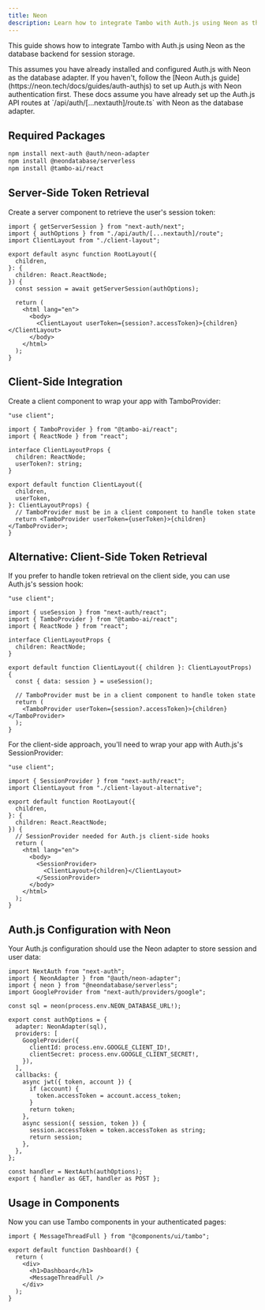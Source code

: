 ```yaml
---
title: Neon
description: Learn how to integrate Tambo with Auth.js using Neon as the database backend.
---
```


This guide shows how to integrate Tambo with Auth.js using Neon as the database backend for session storage.

<Callout type="info" title="Prerequisites">
  This assumes you have already installed and configured Auth.js with Neon as
  the database adapter. If you haven't, follow the [Neon Auth.js
  guide](https://neon.tech/docs/guides/auth-authjs) to set up Auth.js with Neon
  authentication first.
</Callout>

<Callout type="info" title="Required API Routes">
  These docs assume you have already set up the Auth.js API routes at
  `/api/auth/[...nextauth]/route.ts` with Neon as the database adapter.
</Callout>

## Required Packages

```bash
npm install next-auth @auth/neon-adapter
npm install @neondatabase/serverless
npm install @tambo-ai/react
```

## Server-Side Token Retrieval

Create a server component to retrieve the user's session token:

```tsx title="app/layout.tsx"
import { getServerSession } from "next-auth/next";
import { authOptions } from "./api/auth/[...nextauth]/route";
import ClientLayout from "./client-layout";

export default async function RootLayout({
  children,
}: {
  children: React.ReactNode;
}) {
  const session = await getServerSession(authOptions);

  return (
    <html lang="en">
      <body>
        <ClientLayout userToken={session?.accessToken}>{children}</ClientLayout>
      </body>
    </html>
  );
}
```

## Client-Side Integration

Create a client component to wrap your app with TamboProvider:

```tsx title="app/client-layout.tsx"
"use client";

import { TamboProvider } from "@tambo-ai/react";
import { ReactNode } from "react";

interface ClientLayoutProps {
  children: ReactNode;
  userToken?: string;
}

export default function ClientLayout({
  children,
  userToken,
}: ClientLayoutProps) {
  // TamboProvider must be in a client component to handle token state
  return <TamboProvider userToken={userToken}>{children}</TamboProvider>;
}
```

## Alternative: Client-Side Token Retrieval

If you prefer to handle token retrieval on the client side, you can use Auth.js's session hook:

```tsx title="app/client-layout-alternative.tsx"
"use client";

import { useSession } from "next-auth/react";
import { TamboProvider } from "@tambo-ai/react";
import { ReactNode } from "react";

interface ClientLayoutProps {
  children: ReactNode;
}

export default function ClientLayout({ children }: ClientLayoutProps) {
  const { data: session } = useSession();

  // TamboProvider must be in a client component to handle token state
  return (
    <TamboProvider userToken={session?.accessToken}>{children}</TamboProvider>
  );
}
```

For the client-side approach, you'll need to wrap your app with Auth.js's SessionProvider:

```tsx title="app/root-layout.tsx"
"use client";

import { SessionProvider } from "next-auth/react";
import ClientLayout from "./client-layout-alternative";

export default function RootLayout({
  children,
}: {
  children: React.ReactNode;
}) {
  // SessionProvider needed for Auth.js client-side hooks
  return (
    <html lang="en">
      <body>
        <SessionProvider>
          <ClientLayout>{children}</ClientLayout>
        </SessionProvider>
      </body>
    </html>
  );
}
```

## Auth.js Configuration with Neon

Your Auth.js configuration should use the Neon adapter to store session and user data:

```tsx title="app/api/auth/[...nextauth]/route.ts"
import NextAuth from "next-auth";
import { NeonAdapter } from "@auth/neon-adapter";
import { neon } from "@neondatabase/serverless";
import GoogleProvider from "next-auth/providers/google";

const sql = neon(process.env.NEON_DATABASE_URL!);

export const authOptions = {
  adapter: NeonAdapter(sql),
  providers: [
    GoogleProvider({
      clientId: process.env.GOOGLE_CLIENT_ID!,
      clientSecret: process.env.GOOGLE_CLIENT_SECRET!,
    }),
  ],
  callbacks: {
    async jwt({ token, account }) {
      if (account) {
        token.accessToken = account.access_token;
      }
      return token;
    },
    async session({ session, token }) {
      session.accessToken = token.accessToken as string;
      return session;
    },
  },
};

const handler = NextAuth(authOptions);
export { handler as GET, handler as POST };
```

## Usage in Components

Now you can use Tambo components in your authenticated pages:

```tsx title="app/dashboard/page.tsx"
import { MessageThreadFull } from "@components/ui/tambo";

export default function Dashboard() {
  return (
    <div>
      <h1>Dashboard</h1>
      <MessageThreadFull />
    </div>
  );
}
```

